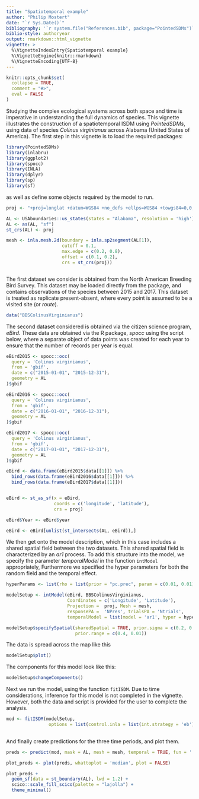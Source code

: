 ```yaml
---
title: "Spatiotemporal example"
author: "Philip Mostert"
date: "`r Sys.Date()`"
bibliography: '`r system.file("References.bib", package="PointedSDMs")`'
biblio-style: authoryear
output: rmarkdown::html_vignette
vignette: >
  %\VignetteIndexEntry{Spatiotemporal example}
  %\VignetteEngine{knitr::rmarkdown}
  %\VignetteEncoding{UTF-8}
---
```


```r
knitr::opts_chunk$set(
  collapse = TRUE,
  comment = "#>",
  eval = FALSE
)

```

Studying the complex ecological systems across both space and time is imperative in understanding the full dynamics of species. This vignette illustrates the construction of a spatiotemporal ISDM using *PointedSDMs*, using data of species *Colinus virginianus* across Alabama (United States of America). The first step in this vignette is to load the required packages:

```r

library(PointedSDMs)
library(inlabru)
library(ggplot2)
library(spocc)
library(INLA)
library(dplyr)
library(sp)
library(sf)

```

as well as define some objects required by the model to run.

```r

proj <- "+proj=longlat +datum=WGS84 +no_defs +ellps=WGS84 +towgs84=0,0,0"

AL <- USAboundaries::us_states(states = "Alabama", resolution = 'high')
AL <- as(AL, "sf")
st_crs(AL) <- proj

mesh <- inla.mesh.2d(boundary = inla.sp2segment(AL[1]), 
                     cutoff = 0.1,
                     max.edge = c(0.2, 0.8), 
                     offset = c(0.1, 0.2),
                     crs = st_crs(proj))



```

The first dataset we consider is obtained from the North American Breeding Bird Survey. This dataset may be loaded directly from the package, and contains observations of the species between 2015 and 2017. This dataset is treated as replicate present-absent, where every point is assumed to be a visited site (or *route*).

```r

data("BBSColinusVirginianus")

```

The second dataset considered is obtained via the citizen science program, *eBird*. These data are obtained via the R package, *spocc* using the script below, where a separate object of data points was created for each year to ensure that the number of records per year is equal.

```r

eBird2015 <- spocc::occ(
  query = 'Colinus virginianus',
  from = 'gbif',
  date = c("2015-01-01", "2015-12-31"),
  geometry = AL
)$gbif

eBird2016 <- spocc::occ(
  query = 'Colinus virginianus',
  from = 'gbif',
  date = c("2016-01-01", "2016-12-31"),
  geometry = AL
)$gbif

eBird2017 <- spocc::occ(
  query = 'Colinus virginianus',
  from = 'gbif',
  date = c("2017-01-01", "2017-12-31"),
  geometry = AL
)$gbif

eBird <- data.frame(eBird2015$data[[1]]) %>% 
  bind_rows(data.frame(eBird2016$data[[1]])) %>% 
  bind_rows(data.frame(eBird2017$data[[1]]))


eBird <- st_as_sf(x = eBird,
                  coords = c('longitude', 'latitude'),
                  crs = proj)

eBird$Year <- eBird$year

eBird <- eBird[unlist(st_intersects(AL, eBird)),]

```

We then get onto the model description, which in this case includes a shared spatial field between the two datasets. This shared spatial field is characterized by an *ar1* process. To add this structure into the model, we specify the parameter *temporalModel* in the function `intModel` appropriately, Furthermore we specified the hyper parameters for both the random field and the temporal effect.

```r

hyperParams <- list(rho = list(prior = "pc.prec", param = c(0.01, 0.01)))

modelSetup <- intModel(eBird, BBSColinusVirginianus,
                       Coordinates = c('Longitude', 'Latitude'),                                                    temporalName = 'Year',
                       Projection =  proj, Mesh = mesh, 
                       responsePA =  'NPres', trialsPA = 'Ntrials',
                       temporalModel = list(model = 'ar1', hyper = hyperParams))

modelSetup$specifySpatial(sharedSpatial = TRUE, prior.sigma = c(0.2, 0.01), 
                          prior.range = c(0.4, 0.01))

```

The data is spread across the map like this

```r

modelSetup$plot()

```

The components for this model look like this:

```r

modelSetup$changeComponents()

```

Next we run the model, using the function `fitISDM`. Due to time considerations, inference for this model is not completed in the vignette. However, both the data and script is provided for the user to complete the analysis.

```r

mod <- fitISDM(modelSetup,
                options = list(control.inla = list(int.strategy = 'eb')))
 
```

And finally create predictions for the three time periods, and plot them.

```r

preds <- predict(mod, mask = AL, mesh = mesh, temporal = TRUE, fun = '')

plot_preds <- plot(preds, whattoplot = 'median', plot = FALSE)

plot_preds + 
  geom_sf(data = st_boundary(AL), lwd = 1.2) + 
  scico::scale_fill_scico(palette = "lajolla") + 
  theme_minimal()

```
